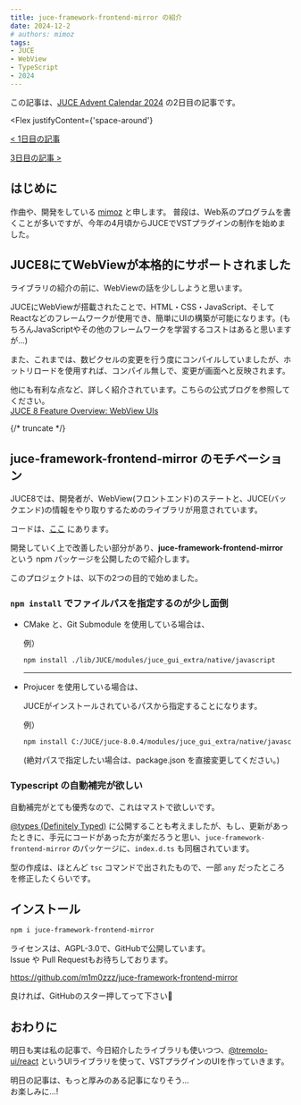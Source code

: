 ```yaml
---
title: juce-framework-frontend-mirror の紹介
date: 2024-12-2
# authors: mimoz
tags:
- JUCE
- WebView
- TypeScript
- 2024
---
```




<AdventCalendar day={2} />

この記事は、[JUCE Advent Calendar 2024](https://qiita.com/advent-calendar/2024/juce) の2日目の記事です。

<Flex
  justifyContent={'space-around'}
>

[\< 1日目の記事](https://qiita.com/COx2/items/fa1aceb5013f92457469)

[3日目の記事 \>](/juce-with-tremolo-ui)

</Flex>


## はじめに

作曲や、開発をしている [mimoz](https://x.com/m1m0zzz) と申します。
普段は、Web系のプログラムを書くことが多いですが、今年の4月頃からJUCEでVSTプラグインの制作を始めました。


## JUCE8にてWebViewが本格的にサポートされました

ライブラリの紹介の前に、WebViewの話を少ししようと思います。

JUCEにWebViewが搭載されたことで、HTML・CSS・JavaScript、そしてReactなどのフレームワークが使用でき、簡単にUIの構築が可能になります。(もちろんJavaScriptやその他のフレームワークを学習するコストはあると思いますが...)

また、これまでは、数ピクセルの変更を行う度にコンパイルしていましたが、ホットリロードを使用すれば、コンパイル無しで、変更が画面へと反映されます。

他にも有利な点など、詳しく紹介されています。こちらの公式ブログを参照してください。  
[JUCE 8 Feature Overview: WebView UIs](https://juce.com/blog/juce-8-feature-overview-webview-uis/)

{/* truncate */}

## juce-framework-frontend-mirror のモチベーション

JUCE8では、開発者が、WebView(フロントエンド)のステートと、JUCE(バックエンド)の情報をやり取りするためのライブラリが用意されています。

コードは、[ここ](https://github.com/juce-framework/JUCE/tree/master/modules/juce_gui_extra/native/javascript) にあります。




開発していく上で改善したい部分があり、**juce-framework-frontend-mirror** という npm パッケージを公開したので紹介します。

このプロジェクトは、以下の2つの目的で始めました。

### `npm install` でファイルパスを指定するのが少し面倒

- CMake と、Git Submodule を使用している場合は、

  例）

  ```bash
  npm install ./lib/JUCE/modules/juce_gui_extra/native/javascript
  ```
  ---

- Projucer を使用している場合は、

  JUCEがインストールされているパスから指定することになります。

  例）

  ```bash
  npm install C:/JUCE/juce-8.0.4/modules/juce_gui_extra/native/javascript
  ```

  (絶対パスで指定したい場合は、package.json を直接変更してください。)


### Typescript の自動補完が欲しい

自動補完がとても優秀なので、これはマストで欲しいです。

[\@types (Definitely Typed)](https://definitelytyped.org/) に公開することも考えましたが、もし、更新があったときに、手元にコードがあった方が楽だろうと思い、`juce-framework-frontend-mirror` のパッケージに、`index.d.ts` も同梱されています。

型の作成は、ほとんど `tsc` コマンドで出されたもので、一部 `any` だったところを修正したくらいです。


## インストール

```bash
npm i juce-framework-frontend-mirror
```

ライセンスは、AGPL-3.0で、GitHubで公開しています。  
Issue や Pull Requestもお待ちしております。

https://github.com/m1m0zzz/juce-framework-frontend-mirror


良ければ、GitHubのスター押してって下さい🙏

## おわりに

明日も実は私の記事で、今日紹介したライブラリも使いつつ、[\@tremolo-ui/react](https://github.com/m1m0zzz/tremolo-ui) というUIライブラリを使って、VSTプラグインのUIを作っていきます。

明日の記事は、もっと厚みのある記事になりそう...  
お楽しみに...!
